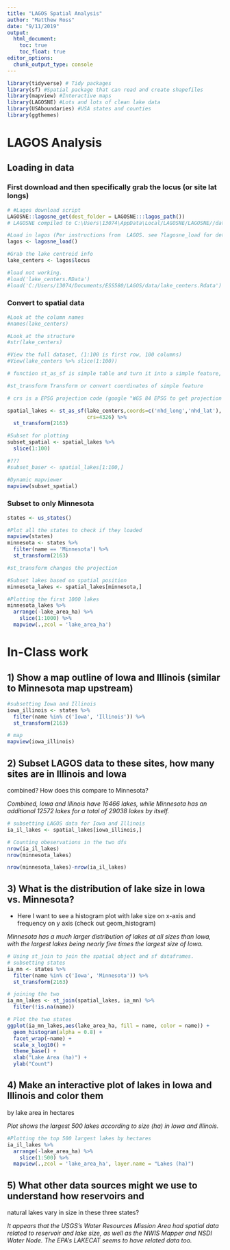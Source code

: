 ```yaml
---
title: "LAGOS Spatial Analysis"
author: "Matthew Ross"
date: "9/11/2019"
output:
  html_document:
    toc: true
    toc_float: true
editor_options: 
  chunk_output_type: console
---
```




```r
library(tidyverse) # Tidy packages
library(sf) #Spatial package that can read and create shapefiles 
library(mapview) #Interactive maps
library(LAGOSNE) #Lots and lots of clean lake data
library(USAboundaries) #USA states and counties
library(ggthemes)
```


# LAGOS Analysis


## Loading in data


### First download and then specifically grab the locus (or site lat longs)

```r
# #Lagos download script
LAGOSNE::lagosne_get(dest_folder = LAGOSNE:::lagos_path())
# LAGOSNE compiled to C:\Users\13074\AppData\Local/LAGOSNE/LAGOSNE//data_1.087.3.qs

#Load in lagos (Per instructions from  LAGOS. see ?lagosne_load for details)
lagos <- lagosne_load()

#Grab the lake centroid info
lake_centers <- lagos$locus

#load not working.
#load('lake_centers.RData')
#load('C:/Users/13074/Documents/ESS580/LAGOS/data/lake_centers.Rdata')

```



### Convert to spatial data
```r
#Look at the column names
#names(lake_centers)

#Look at the structure
#str(lake_centers)

#View the full dataset, (1:100 is first row, 100 columns)
#View(lake_centers %>% slice(1:100))

# function st_as_sf is simple table and turn it into a simple feature, which is a spatial object. When using this, longitudes are "x", lattitudes are "y"

#st_transform Transform or convert coordinates of simple feature

# crs is a EPSG projection code (google "WGS 84 EPSG to get projection systems), 4326 is WGS 84 

spatial_lakes <- st_as_sf(lake_centers,coords=c('nhd_long','nhd_lat'),
                          crs=4326) %>%
  st_transform(2163)

#Subset for plotting
subset_spatial <- spatial_lakes %>%
  slice(1:100) 

#???
#subset_baser <- spatial_lakes[1:100,]

#Dynamic mapviewer
mapview(subset_spatial)

```


### Subset to only Minnesota

```r
states <- us_states()

#Plot all the states to check if they loaded
mapview(states)
minnesota <- states %>%
  filter(name == 'Minnesota') %>%
  st_transform(2163)

#st_transform changes the projection

#Subset lakes based on spatial position
minnesota_lakes <- spatial_lakes[minnesota,]

#Plotting the first 1000 lakes
minnesota_lakes %>%
  arrange(-lake_area_ha) %>%
    slice(1:1000) %>%
  mapview(.,zcol = 'lake_area_ha')
```



# In-Class work


## 1) Show a map outline of Iowa and Illinois (similar to Minnesota map upstream)

```r
#subsetting Iowa and Illinois
iowa_illinois <- states %>%
  filter(name %in% c('Iowa', 'Illinois')) %>%
  st_transform(2163)

# map
mapview(iowa_illinois)

```



## 2) Subset LAGOS data to these sites, how many sites are in Illinois and Iowa
combined? How does this compare to Minnesota?

*Combined, Iowa and Illinois have 16466 lakes, while Minnesota has an additional 12572 lakes for a total of 29038 lakes by itself.* 
```r

# subsetting LAGOS data for Iowa and Illinois
ia_il_lakes <- spatial_lakes[iowa_illinois,]

# Counting obeservations in the two dfs
nrow(ia_il_lakes)
nrow(minnesota_lakes)

nrow(minnesota_lakes)-nrow(ia_il_lakes)

```


## 3) What is the distribution of lake size in Iowa vs. Minnesota?

- Here I want to see a histogram plot with lake size on x-axis and frequency on 
y axis (check out geom_histogram)

*Minnesota has a much larger distribution of lakes at all sizes than Iowa, with the largest lakes being nearly five times the largest size of Iowa.* 
```r

# Using st_join to join the spatial object and sf dataframes. 
# subsetting states
ia_mn <- states %>%
  filter(name %in% c('Iowa', 'Minnesota')) %>%
  st_transform(2163)

# joining the two 
ia_mn_lakes <- st_join(spatial_lakes, ia_mn) %>% 
  filter(!is.na(name))

# Plot the two states
ggplot(ia_mn_lakes,aes(lake_area_ha, fill = name, color = name)) +
  geom_histogram(alpha = 0.8) +
  facet_wrap(~name) +
  scale_x_log10() +
  theme_base() +
  xlab("Lake Area (ha)") +
  ylab("Count")

```


## 4) Make an interactive plot of lakes in Iowa and Illinois and color them
by lake area in hectares

*Plot shows the largest 500 lakes according to size (ha) in Iowa and Illinois.* 
```r

#Plotting the top 500 largest lakes by hectares
ia_il_lakes %>%
  arrange(-lake_area_ha) %>%
    slice(1:500) %>%
  mapview(.,zcol = 'lake_area_ha', layer.name = "Lakes (ha)")


```


## 5) What other data sources might we use to understand how reservoirs and 
natural lakes vary in size in these three states? 

*It appears that the USGS's Water Resources Mission Area had spatial data related to reservoir and lake size, as well as the NWIS Mapper and NSDI Water Node. The EPA's LAKECAT seems to have related data too.*


